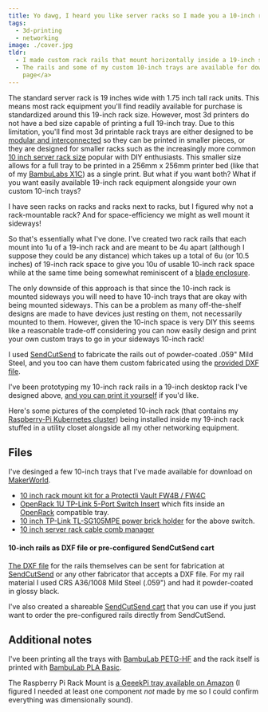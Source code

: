 ```yaml
---
title: Yo dawg, I heard you like server racks so I made you a 10-inch rack that mounts in a 19-inch rack
tags:
  - 3d-printing
  - networking
image: ./cover.jpg
tldr:
  - I made custom rack rails that mount horizontally inside a 19-inch server rack to create a 10-inch rack
  - The rails and some of my custom 10-inch trays are available for download <a href="#files">at the bottom of this
    page</a>
---
```



The standard server rack is 19 inches wide with 1.75 inch tall rack units. This means most rack equipment you'll find
readily available for purchase is standardized around this 19-inch rack size. However, most 3d printers do not have a
bed size capable of printing a full 19-inch tray. Due to this limitation, you'll find most 3d printable rack trays are
either designed to be
[modular and interconnected](https://makerworld.com/en/models/1032069-openrack-1u-a-modular-server-rack-system) so they
can be printed in smaller pieces, or they are designed for smaller racks such as the increasingly more common
[10 inch server rack size](https://makerworld.com/en/models/search?keyword=tag:%2010%20inch) popular with DIY
enthusiasts. This smaller size allows for a full tray to be printed in a 256mm x 256mm printer bed (like that of my
[BambuLabs X1C](https://us.store.bambulab.com/products/x1-carbon)) as a single print. But what if you want both? What if
you want easily available 19-inch rack equipment alongside your own custom 10-inch trays?

<LightboxGallery class={styles.gallery} selector="img">
  <figure class="small right">
    <Picture src={img0062} alt="two rails, 10 inches apart" layout="full-width" data-src={img0062.src} />
    <div>
      <Picture
        src={img0059}
        alt="a rail custom fabricated by sendcutsend"
        layout="constrained"
        data-src={img0059.src}
        height={250}
      />
      <Picture
        src={img0060}
        alt="profile view of custom rail"
        layout="constrained"
        height={250}
        data-src={img0060.src}
      />
      <Picture
        src={img0061}
        alt="profile view of custom rail"
        layout="constrained"
        height={250}
        data-src={img0061.src}
      />
    </div>
  </figure>
</LightboxGallery>

I have seen racks on racks and racks next to racks, but I figured why not a rack-mountable rack? And for
space-efficiency we might as well mount it sideways!

So that's essentially what I've done. I've created two rack rails that each mount into 1u of a 19-inch rack and are
meant to be 4u apart (although I suppose they could be any distance) which takes up a total of 6u (or 10.5 inches) of
19-inch rack space to give you 10u of usable 10-inch rack space while at the same time being somewhat reminiscent of a
[blade enclosure](https://en.wikipedia.org/wiki/Blade_server).

The only downside of this approach is that since the 10-inch rack is mounted sideways you will need to have 10-inch
trays that are okay with being mounted sideways. This can be a problem as many off-the-shelf designs are made to have
devices just resting on them, not necessarily mounted to them. However, given the 10-inch space is very DIY this seems
like a reasonable trade-off considering you can now easily design and print your own custom trays to go in your sideways
10-inch rack!

I used [SendCutSend](https://sendcutsend.com/) to fabricate the rails out of powder-coated .059" Mild Steel, and you too
can have them custom fabricated using the [provided DXF file](/files/19to10inchRail.zip).

<LightboxGallery class={styles.gallery} selector="img">
  <figure class="center">
    <Picture
      src={img0077}
      alt="19-inch prototype rack with 10-inch rack rails inside"
      layout="full-width"
      data-src={img0077.src}
    />
    <div>
      <Picture
        src={img0108}
        alt="front view of 19-inch prototype rack with 10-inch rack inside"
        layout="constrained"
        data-src={img0108.src}
        height={250}
      />
      <Picture
        src={img0111}
        alt="rear view of 19-inch prototype rack with 10-inch rack inside"
        layout="constrained"
        data-src={img0111.src}
        height={250}
      />
      <Picture
        src={img0127}
        alt="front view of 19-inch prototype rack with 10-inch rack inside and 19-inch components"
        layout="constrained"
        data-src={img0127.src}
        height={250}
      />
      <Picture
        src={img0130}
        alt="rear view of 19-inch prototype rack with 10-inch rack inside and 19-inch components"
        layout="constrained"
        data-src={img0130.src}
        height={250}
      />
    </div>
  </figure>
</LightboxGallery>

I've been prototyping my 10-inch rack rails in a 19-inch desktop rack I've designed above,
[and you can print it yourself](https://makerworld.com/en/models/1531095-desktop-19-inch-prototyping-server-rack) if
you'd like.

Here's some pictures of the completed 10-inch rack (that contains my
[Raspberry-Pi Kubernetes cluster](https://www.richsnapp.com/article/2024/07-05-prepping-for-the-cka)) being installed
inside my 19-inch rack stuffed in a utility closet alongside all my other networking equipment.

<LightboxGallery class={styles.gallery} selector="img">
  <figure class="center">
    <Picture src={img0193} alt="completed 10-inch rack resting on side" layout="full-width" data-src={img0193.src} />
    <div>
      <Picture
        src={img0190}
        alt="me holding the completed 10-inch rack"
        layout="constrained"
        data-src={img0190.src}
        height={250}
      />
      <Picture
        src={img0169}
        alt="a raspberry pi 5 on its tray before installing it in the kuberenetes cluster inside the 10-inch rack"
        layout="constrained"
        data-src={img0169.src}
        height={250}
      />
      <Picture
        src={img0209}
        alt="front view of my 19-inch rack in the utility closet"
        layout="constrained"
        data-src={img0209.src}
        height={250}
      />
      <Picture
        src={img0207}
        alt="zoomed-in front view of my 19-inch rack in the utility closet"
        layout="constrained"
        data-src={img0207.src}
        height={250}
      />
    </div>
  </figure>
</LightboxGallery>

## Files

I've desinged a few 10-inch trays that I've made available for download on [MakerWorld](https://makerworld.com/).

- [10 inch rack mount kit for a Protectli Vault FW4B / FW4C](https://makerworld.com/en/models/1531176-10-inch-rack-mount-kit-protectli-vault-fw4b-fw4c)
- [OpenRack 1U TP-Link 5-Port Switch Insert](https://makerworld.com/en/models/1411977-openrack-1u-tp-link-5-port-switch-insert)
  which fits inside an [OpenRack](https://makerworld.com/en/models/1032069-openrack-1u-a-modular-server-rack-system)
  compatible tray.
- [10 inch TP-Link TL-SG105MPE power brick holder](https://makerworld.com/en/models/1531117-10-inch-tp-link-tl-sg105mpe-power-brick-holder)
  for the above switch.
- [10 inch server rack cable comb manager](https://makerworld.com/en/models/1531135-10-inch-server-rack-cable-comb-manager)

#### 10-inch rails as DXF file or pre-configured SendCutSend cart

[The DXF file](/files/19to10inchRail.zip) for the rails themselves can be sent for fabrication at
[SendCutSend](https://sendcutsend.com/) or any other fabricator that accepts a DXF file. For my rail material I used CRS
A36/1008 Mild Steel (.059") and had it powder-coated in glossy black.

I've also created a shareable [SendCutSend cart](https://cart.sendcutsend.com/rgwybjul7tez) that you can use if you just
want to order the pre-configured rails directly from SendCutSend.

## Additional notes

I've been printing all the trays with [BambuLab PETG-HF](https://us.store.bambulab.com/products/petg-hf) and the rack
itself is printed with [BambuLab PLA Basic](https://us.store.bambulab.com/products/pla-basic-filament).

The Raspberry Pi Rack Mount is [a GeeekPi tray available on Amazon](https://www.amazon.com/dp/B0DM9978LY) (I figured I
needed at least one component _not_ made by me so I could confirm everything was dimensionally sound).
